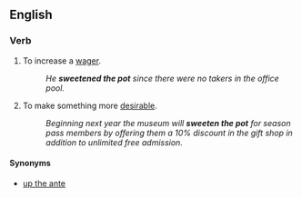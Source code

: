 ==English==

===Verb===
{{head|en|verb|head=[[sweeten]] [[the]] [[pot]]}}

# {{idiomatic}} To increase a [[wager]].
#: ''He '''sweetened the pot''' since there were no takers in the office pool.''
# {{idiomatic}} To make something more [[desirable]].
#: ''Beginning next year the museum will '''sweeten the pot''' for season pass members by offering them a 10% discount in the gift shop in addition to unlimited free admission.''

====Synonyms====
* [[up the ante]]